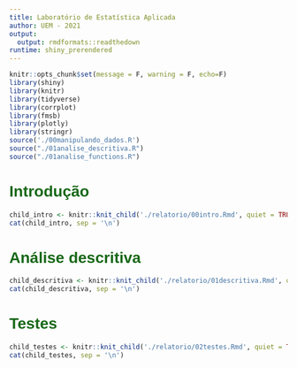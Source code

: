 ```yaml
---
title: Laboratório de Estatística Aplicada 
author: UEM - 2021
output:
  output: rmdformats::readthedown
runtime: shiny_prerendered
---
```


<style>
#sidebar h2 {
    background-color: #186818;
}

h1, h2, h3, h4, h5, h6, legend {
    font-family: Arial, sans-serif;
    font-weight: 700;
    color: #186818;
}
</style>

```r
knitr::opts_chunk$set(message = F, warning = F, echo=F)
library(shiny)
library(knitr)
library(tidyverse)
library(corrplot)
library(fmsb)
library(plotly)
library(stringr)
source('./00manipulando_dados.R')
source("./01analise_descritiva.R")
source("./01analise_functions.R")
```

# Introdução

```r
child_intro <- knitr::knit_child('./relatorio/00intro.Rmd', quiet = TRUE)
cat(child_intro, sep = '\n')  
```

# Análise descritiva

```r
child_descritiva <- knitr::knit_child('./relatorio/01descritiva.Rmd', quiet = TRUE)
cat(child_descritiva, sep = '\n')  
```

# Testes

```r
child_testes <- knitr::knit_child('./relatorio/02testes.Rmd', quiet = TRUE)
cat(child_testes, sep = '\n')  
```

```r

```

